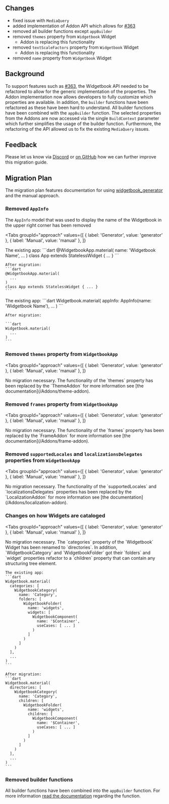 ## Changes

- fixed issue with `MediaQuery`
- added implementation of Addon API which allows for
  [#363](https://github.com/widgetbook/widgetbook/issues/363)
- removed all builder functions except `appBuilder`
- removed `themes` property from `Widgetbook` Widget
  - Addon is replacing this functionality
- removed `textScaleFactors` property from `Widgetbook` Widget
  - Addon is replacing this functionality
- removed `name` property from `Widgetbook` Widget

## Background

To support features such as [#363](https://github.com/widgetbook/widgetbook/issues/363),
the Widgetbook API needed to be refactored to allow for the generic implementation of the
properties. The Addon implementation now allows developers to fully customize which
properties are available. In addition, the `builder` functions have been refactored as
these have been hard to understand. All builder functions have been combined with the
`appBuilder` function. The selected properties from the Addons are now accessed via the
single `BuildContext` parameter which further simplifies the usage of the builder
function. Furthermore, the refactoring of the API allowed us to fix the existing
`MediaQuery` issues.

## Feedback

Please let us know via [Discord](https://discord.gg/zT4AMStAJA) or
[on GitHub](https://github.com/widgetbook/widgetbook/issues) how we can further improve
this migration guide.

## Migration Plan

The migration plan features documentation for using
[widgetbook_generator](https://pub.dev/packages/widgetbook_generator) and the manual
approach.

### Removed `AppInfo`

The `AppInfo` model that was used to display the name of the Widgetbook in the upper right
corner has been removed

<Tabs
  groupId="approach"
  values={[
    { label: 'Generator', value: 'generator' },
    { label: 'Manual', value: 'manual' },
  ]}
>
  <TabItem value="generator">
    The existing app:
    ```dart
    @WidgetbookApp.material(
      name: 'Widgetbook Name',
      ...
    )
    class App extends StatelessWidget { ... }
    ```

    After migration:
    ```dart
    @WidgetbookApp.material(
      ...
    )
    class App extends StatelessWidget { ... }
    ```

  </TabItem>
  <TabItem value="manual">
    The existing app:
    ```dart 
    Widgetbook.material(
      appInfo: AppInfo(name: 'Widgetbook Name'),
      ...
    )
    ```

    After migration:

    ```dart
    Widgetbook.material(
      ...
    )
    ```

  </TabItem>
</Tabs>

### Removed `themes` property from `WidgetbookApp`

<Tabs
  groupId="approach"
  values={[
    { label: 'Generator', value: 'generator' },
    { label: 'Manual', value: 'manual' },
  ]}
>
  <TabItem value="generator">
    <Success>No migration necessary.</Success>
  </TabItem>
  <TabItem value="manual">
    The functionality of the `themes` property has been replaced by the `ThemeAddon` for
    more information see [the documentation](/Addons/theme-addon).
  </TabItem>
</Tabs>

### Removed `frames` property from `WidgetbookApp`

<Tabs
  groupId="approach"
  values={[
    { label: 'Generator', value: 'generator' },
    { label: 'Manual', value: 'manual' },
  ]}
>
  <TabItem value="generator">
    <Success>No migration necessary.</Success>
  </TabItem>
  <TabItem value="manual">
    The functionality of the `frames` property has been replaced by the `FrameAddon` for
    more information see [the documentation](/Addons/frame-addon).
  </TabItem>
</Tabs>

### Removed `supportedLocales` and `localizationsDelegates` properties from `WidgetbookApp`

<Tabs
  groupId="approach"
  values={[
    { label: 'Generator', value: 'generator' },
    { label: 'Manual', value: 'manual' },
  ]}
>
  <TabItem value="generator">
    <Success>No migration necessary.</Success>
  </TabItem>
  <TabItem value="manual">
    The functionality of the `supportedLocales` and `localizationsDelegates` properties
    has been replaced by the `LocalizationAddon` for more information see [the
    documentation](/Addons/localization-addon).
  </TabItem>
</Tabs>

### Changes on how Widgets are cataloged

<Tabs
  groupId="approach"
  values={[
    { label: 'Generator', value: 'generator' },
    { label: 'Manual', value: 'manual' },
  ]}
>
  <TabItem value="generator">
    <Success>
        No migration necessary.
    </Success>
  </TabItem>
  <TabItem value="manual">
    The `categories` property of the `Widgetbook` Widget has been renamed to `directories`. 
    In addition, `WidgetbookCategory` and `WidgetbookFolder` got their `folders` and `widget` properties refactor to a `children` property that can contain any structuring tree element.

    The existing app:
    ```dart
    Widgetbook.material(
      categories: [
        WidgetbookCategory(
          name: 'Category',
          folders: [
            WidgetbookFolder(
              name: 'widgets',
              widgets: [
                WidgetbookComponent(
                  name: '$Container',
                  useCases: [ ... ]
                )
              ]
            )
          ]
        )
      ],
      ...
    )
    ```

    After migration:
    ```dart
    Widgetbook.material(
      directories: [
        WidgetbookCategory(
          name: 'Category',
          children: [
            WidgetbookFolder(
              name: 'widgets',
              children: [
                WidgetbookComponent(
                  name: '$Container',
                  useCases: [ ... ]
                )
              ]
            )
          ]
        )
      ],
      ...
    )
    ```

  </TabItem>
</Tabs>

### Removed builder functions

All builder functions have been combined into the `appBuilder` function. For more
information
[read the documentation](/getting-started/configuration#customize-how-use-cases-are-previewed)
regarding the function.
